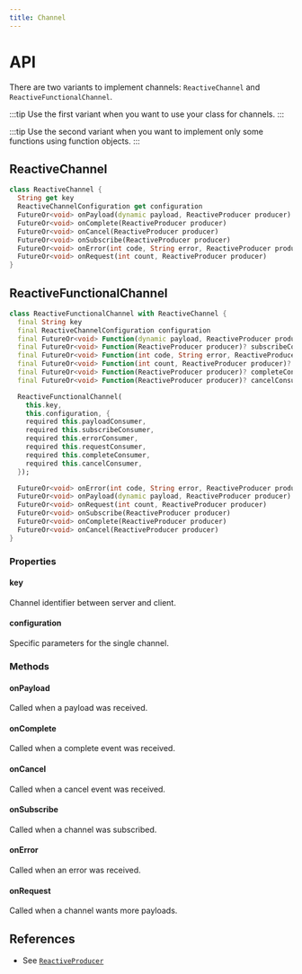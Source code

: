```yaml
---
title: Channel
---
```


# API

There are two variants to implement channels: `ReactiveChannel` and `ReactiveFunctionalChannel`.

:::tip
Use the first variant when you want to use your class for channels.
:::

:::tip
Use the second variant when you want to implement only some functions using function objects.
:::

## ReactiveChannel

```dart title="Declaration"
class ReactiveChannel {
  String get key
  ReactiveChannelConfiguration get configuration
  FutureOr<void> onPayload(dynamic payload, ReactiveProducer producer)
  FutureOr<void> onComplete(ReactiveProducer producer)
  FutureOr<void> onCancel(ReactiveProducer producer)
  FutureOr<void> onSubscribe(ReactiveProducer producer)
  FutureOr<void> onError(int code, String error, ReactiveProducer producer)
  FutureOr<void> onRequest(int count, ReactiveProducer producer)
}
```

## ReactiveFunctionalChannel

```dart title="Declaration"
class ReactiveFunctionalChannel with ReactiveChannel {
  final String key
  final ReactiveChannelConfiguration configuration
  final FutureOr<void> Function(dynamic payload, ReactiveProducer producer)? payloadConsumer
  final FutureOr<void> Function(ReactiveProducer producer)? subscribeConsumer
  final FutureOr<void> Function(int code, String error, ReactiveProducer producer)? errorConsumer
  final FutureOr<void> Function(int count, ReactiveProducer producer)? requestConsumer
  final FutureOr<void> Function(ReactiveProducer producer)? completeConsumer
  final FutureOr<void> Function(ReactiveProducer producer)? cancelConsumer

  ReactiveFunctionalChannel(
    this.key,
    this.configuration, {
    required this.payloadConsumer,
    required this.subscribeConsumer,
    required this.errorConsumer,
    required this.requestConsumer,
    required this.completeConsumer,
    required this.cancelConsumer,
  });

  FutureOr<void> onError(int code, String error, ReactiveProducer producer)
  FutureOr<void> onPayload(dynamic payload, ReactiveProducer producer)
  FutureOr<void> onRequest(int count, ReactiveProducer producer)
  FutureOr<void> onSubscribe(ReactiveProducer producer)
  FutureOr<void> onComplete(ReactiveProducer producer)
  FutureOr<void> onCancel(ReactiveProducer producer)
}
```

### Properties

#### key

Channel identifier between server and client.

#### configuration

Specific parameters for the single channel.

### Methods

#### onPayload

Called when a payload was received.

#### onComplete

Called when a complete event was received.

#### onCancel

Called when a cancel event was received.

#### onSubscribe

Called when a channel was subscribed.

#### onError

Called when an error was received.

#### onRequest

Called when a channel wants more payloads.

## References

* See [`ReactiveProducer`](producer#ReactiveProducer)